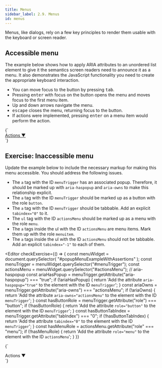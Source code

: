 ```yaml
---
title: Menus
sidebar_label: 2.9. Menus
id: menus
---
```


Menus, like dialogs, rely on a few key principles to render them usable with
the keyboard or screen reader.

## Accessible menu

The example below shows how to apply ARIA attributes to an unordered list element to give it the semantics screen readers need to announce it as a menu. It also demonstrates the JavaScript functionality you need to create the appropriate keyboard interaction.

- You can move focus to the button by pressing <kbd>tab</kbd>.
- Pressing <kbd>enter</kbd> with focus on the button opens the menu and moves focus to the first menu item.
- Up and down arrows navigate the menu.
- <kbd>escape</kbd> closes the menu, returning focus to the button.
- If actions were implemented, pressing <kbd>enter</kbd> on a menu item would perform the action.


<Editor>
  {`<!-- 'menuExample' is a global object
  that contains the behavior
  methods for the menu interaction. -->
<div
  id="popupMenuExample"
  class="popupMenuWidget"
  onkeydown="(menuExample.onKeydown.bind(menuExample))(event)"
  onclick="(menuExample.onClickWidget.bind(menuExample))(event)">
  <a
    href="#"
    role="button"
    tabindex="0"
    aria-haspopup="true"
    aria-owns="actionsMenu"
    onclick="(menuExample.onClick.bind(menuExample))(event)">Actions &#9660;</a>
  <ul
    id="actionsMenu"
    role="menu"
    data-open="false"
    onmouseover="(menuExample.onMouseoverMenuItem.bind(menuExample))(event)"
    onclick="(menuExample.onClickMenuItem.bind(menuExample))(event)"
    style="display: none;">
    <li role="presentation">
      <a
        id="action_1"
        href="#"
        role="menuitem"
        tabindex="-1"
        data-active="false">Create</a>
    </li>
    <li role='presentation'>
      <a
        id="action_2"
        href="#"
        role="menuitem"
        tabindex="-1"
        data-active="false">Edit</a>
    </li>
    <li role='presentation'>
      <a
        id="action_3"
        href="#"
        role="menuitem"
        tabindex="-1"
        data-active="false">Delete</a>
    </li>
  </ul>
</div>
  `}
</Editor>

## Exercise: Inaccessible menu

Update the example below to include the necessary markup for making this menu accessible. You should address the following issues.

- The `a` tag with the ID `menuTrigger` has an associated popup. Therefore, it should be marked up with `aria-haspopup` and `aria-owns` to make this relationship explicit.
- The `a` tag with the ID `menuTrigger` should be marked up as a button with the role `button`.
- The `a` tag with the ID `menuTrigger` should be tabbable. Add an explicit `tabindex="0"` to it.
- The `ul` tag with the ID `actionsMenu` should be marked up as a menu with the role `menu`.
- The `a` tags inside the ul with the ID `actionsMenu` are menu items. Mark them up with the role `menuitem`.
- The `a` tags inside the ul with the ID `actionsMenu` should not be tabbable. Add an explicit `tabindex="-1"` to each of them.

<Editor
  checkExercise={() => {
    const menuWidget = document.querySelector(
      "#popupMenuExampleWithAssertions"
    );
    const menuTrigger = menuWidget.querySelector("#menuTrigger");
    const actionsMenu = menuWidget.querySelector("#actionsMenu");
    // aria-haspopup
    const ariaHasPopup = menuTrigger.getAttribute("aria-haspopup") === "true";
    if (!ariaHasPopup) {
      return 'Add the attribute `aria-haspopup="true"` to the element with the ID `menuTrigger`';
    }
    const ariaOwns = menuTrigger.getAttribute("aria-owns") === "actionsMenu";
    if (!ariaOwns) {
      return 'Add the attribute `aria-owns="actionsMenu"` to the element with the ID `menuTrigger`';
    }
    const hasButtonRole = menuTrigger.getAttribute("role") === "button";
    if (!hasButtonRole) {
      return 'Add the attribute `role="button"` to the element with the ID `menuTrigger`';
    }
    const hasButtonTabIndex = menuTrigger.getAttribute("tabIndex") === "0";
    if (!hasButtonTabIndex) {
      return 'Add the attribute `tabindex="0"` to the element with the ID `menuTrigger`';
    }
    const hasMenuRole = actionsMenu.getAttribute("role" === "menu");
    if (!hasMenuRole) {
      return 'Add the attribute `role="menu"` to the element with the ID `actionsMenu`';
    }
  }}
>
  {`<!-- 'menuExample' is a global object
  that contains the behavior
  methods for the menu interaction. -->
<div
  id="popupMenuExampleWithAssertions"
  class="popupMenuWidget"
  onclick="(menuExample.onClickWidget.bind(menuExample))(event)"
  onkeydown="(menuExample.onKeydown.bind(menuExample))(event)">
  <a
    id="menuTrigger"
    onclick="(menuExample.onClick.bind(menuExample))(event)">Actions &#9660;</a>
  <ul
    id="actionsMenu"
    data-open="false"
    onmouseover="(menuExample.onMouseoverMenuItem.bind(menuExample))(event)"
    onclick="(menuExample.onClickMenuItem.bind(menuExample))(event)"
    style="display: none;">
    <li role='presentation'>
      <a
        id="action_1"
        href="#"
        data-active="false">Create</a>
    </li>
    <li role='presentation'>
      <a
        id="action_2"
        href="#"
        data-active="false">Edit</a>
    </li>
    <li role='presentation'>
      <a
        id="action_3"
        href="#"
        data-active="false">Delete</a>
    </li>
  </ul>
</div>`}
</Editor>
